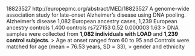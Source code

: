 18823527    http://europepmc.org/abstract/MED/18823527	A genome-wide association study for late-onset Alzheimer's disease using DNA pooling.	Alzheimer's disease	1,082 European ancestry cases, 1,239 European ancestry controls	1,400 controls	rs727153	0.52	0.000003	1.63
> DNA samples were collected from __1,082 individuals with LOAD__ and __1,239 control subjects__. 
> Age at onset ranged from 60 to 95 and Controls were matched for age (mean = 76.53 years, SD = 33), 
> gender and ethnicity
